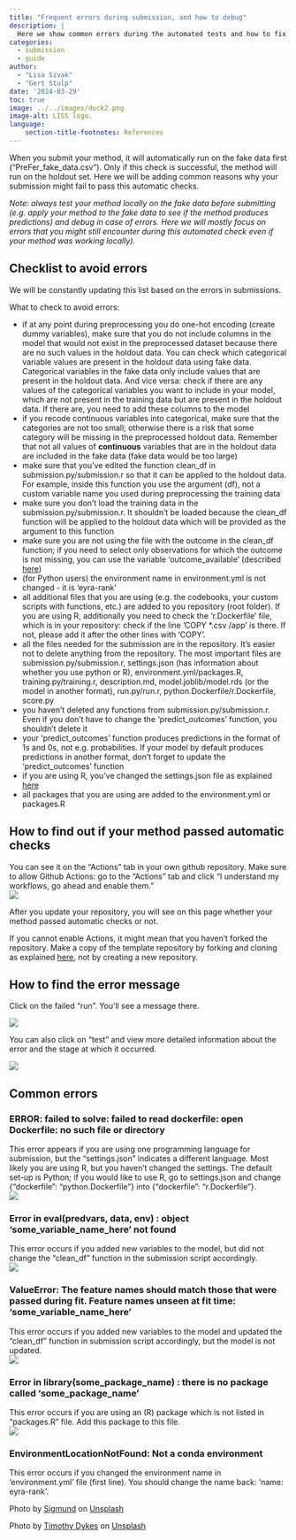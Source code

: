 ```yaml
---
title: "Frequent errors during submission, and how to debug"
description: |
  Here we show common errors during the automated tests and how to fix them.
categories:
  - submission
  - guide
author: 
  - "Lisa Sivak"
  - "Gert Stulp"
date: '2024-03-29'
toc: true
image: ../../images/duck2.png
image-alt: LISS logo. 
language: 
    section-title-footnotes: References
---
```


When you submit your method, it will automatically run on the fake data first ("PreFer_fake_data.csv"). Only if this check is successful, the method will run on the holdout set. Here we will be adding common reasons why your submission might fail to pass this automatic checks.    


_Note: always test your method locally on the fake data before submitting (e.g. apply your method to the fake data to see if the method produces predictions) and debug in case of errors. Here we will mostly focus on errors that you might still encounter during this automated check even if your method was working locally)._  


## Checklist to avoid errors  

We will be constantly updating this list based on the errors in submissions.

What to check to avoid errors:  

- if at any point during preprocessing you do one-hot encoding (create dummy variables), make sure that you do not include columns in the model that would not exist in the preprocessed dataset because there are no such values in the holdout data. You can check which categorical variable values are present in the holdout data using fake data. Categorical variables in the fake data only include values that are present in the holdout data. And vice versa: check if there are any values of the categorical variables you want to include in your model, which are not present in the training data but are present in the holdout data. If there are, you need to add these columns to the model  
- if you recode continuous variables into categorical, make sure that the categories are not too small; otherwise there is a risk that some category will be missing in the preprocessed holdout data. Remember that not all values of **continuous** variables that are in the holdout data are included in the fake data (fake data would be too large) 
- make sure that you've edited the function clean_df in submission.py/submission.r so that it can be applied to the holdout data. For example, inside this function you use the argument (df), not a custom variable name you used during preprocessing the training data
- make sure you don't load the training data in the submission.py/submission.r. It shouldn't be loaded because the clean_df function will be applied to the holdout data which will be provided as the argument to this function
- make sure you are not using the file with the outcome in the clean_df function; if you need to select only observations for which the outcome is not missing, you can use the variable 'outcome_available' (described [here](/posts/posts/2024-03-20-prefer-datasets.qmd){target="_blank"})
- (for Python users) the environment name in environment.yml is not changed - it is 'eyra-rank'
- all additional files that you are using (e.g. the codebooks, your custom scripts with functions, etc.) are added to you repository (root folder). If you are using R, additionally you need to check the 'r.Dockerfile' file, which is in your repository: check if the line 'COPY *.csv /app' is there. If not, please add it after the other lines with 'COPY'. 
- all the files needed for the submission are in the repository. It's easier not to delete anything from the repository. The most important files are submission.py/submission.r, settings.json (has information about whether you use python or R), environment.yml/packages.R, training.py/training.r, description.md, model.joblib/model.rds (or the model in another format), run.py/run.r, python.Dockerfile/r.Dockerfile, score.py
- you haven't deleted any functions from submission.py/submission.r. Even if you don't have to change the 'predict_outcomes' function, you shouldn't delete it
- your 'predict_outcomes' function produces predictions in the format of 1s and 0s, not e.g. probabilities. If your model by default produces predictions in another format,  don't forget to update the 'predict_outcomes' function
- if you are using R, you've changed the settings.json file as explained [here](https://github.com/eyra/fertility-prediction-challenge?tab=readme-ov-file#prepare-your-method){target="_blank"}
- all packages that you are using are added to the environment.yml or packages.R


## How to find out if your method passed automatic checks

You can see it on the "Actions" tab in your own github repository. Make sure to allow Github Actions: go to the “Actions” tab and click “I understand my workflows, go ahead and enable them.”  
![](/images/actions.png) 

After you update your repository, you will see on this page whether your method passed automatic checks or not. 

If you cannot enable Actions, it might mean that you haven't forked the repository. Make a copy of the template repository by forking and cloning as explained [here](https://github.com/eyra/fertility-prediction-challenge/wiki/PreFer-Challenge-Wiki#how-to-fork-and-clone-this-repository){target="_blank"}, not by creating a new repository.


## How to find the error message

Click on the failed "run". You'll see a message there.  

![](/images/failed_run3.png)


You can also click on “test” and view more detailed information about the error and the stage at which it occurred.  

![](/images/failed_read_dockerfile.png)




## Common errors 

::: {.callout-note appearance="simple" collapse="true" icon=false}
### ERROR: failed to solve: failed to read dockerfile: open Dockerfile: no such file or directory

This error appears if you are using one programming language for submission, but the "settings.json" indicates a different language. Most likely you are using R, but you haven't changed the settings. The default set-up is Python; if you would like to use R, go to settings.json and change {"dockerfile": "python.Dockerfile"} into {"dockerfile": "r.Dockerfile"}.  
![](/images/error_edit_settings.png)
:::

::: {.callout-note appearance="simple" collapse="true" icon=false}
### Error in eval(predvars, data, env) : object 'some_variable_name_here' not found
This error occurs if you added new variables to the model, but did not change the "clean_df" function in the submission script accordingly.    
![](/images/error_edit_settings.png)
:::

::: {.callout-note appearance="simple" collapse="true" icon=false}
### ValueError: The feature names should match those that were passed during fit. Feature names unseen at fit time: 'some_variable_name_here'
This error occurs if you added new variables to the model and updated the "clean_df" function in submission script accordingly, but the model is not updated.    
![](/images/feature_name_unseen.jpg)
:::

::: {.callout-note appearance="simple" collapse="true" icon=false}
### Error in library(some_package_name) : there is no package called ‘some_package_name’
This error occurs if you are using an (R) package which is not listed in "packages.R" file. Add this package to this file.  
![](/images/no_package.png)
:::


::: {.callout-note appearance="simple" collapse="true" icon=false}
### EnvironmentLocationNotFound: Not a conda environment
This error occurs if you changed the environment name in 'environment.yml' file (first line). You should change the name back: 'name: eyra-rank'.

:::


Photo by <a href="https://unsplash.com/@sigmund?utm_content=creditCopyText&utm_medium=referral&utm_source=unsplash">Sigmund</a> on <a href="https://unsplash.com/photos/person-using-black-laptop-computer-59yRYIHWtzY?utm_content=creditCopyText&utm_medium=referral&utm_source=unsplash">Unsplash</a>
  
Photo by <a href="https://unsplash.com/@timothycdykes?utm_content=creditCopyText&utm_medium=referral&utm_source=unsplash">Timothy Dykes</a> on <a href="https://unsplash.com/photos/yellow-rubber-duck-on-white-background-LhqLdDPcSV8?utm_content=creditCopyText&utm_medium=referral&utm_source=unsplash">Unsplash</a>
  

